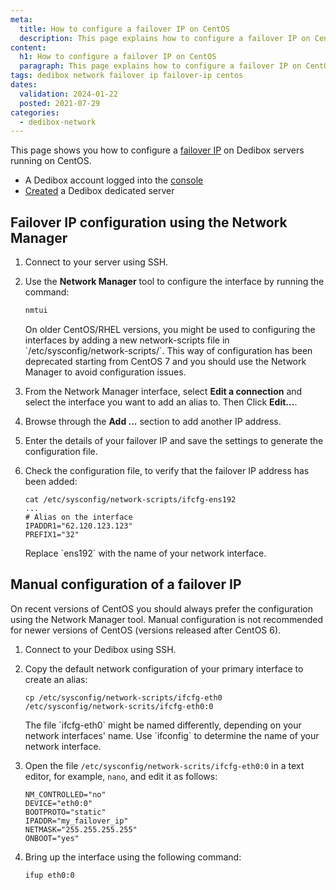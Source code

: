 ```yaml
---
meta:
  title: How to configure a failover IP on CentOS
  description: This page explains how to configure a failover IP on CentOS.
content:
  h1: How to configure a failover IP on CentOS
  paragraph: This page explains how to configure a failover IP on CentOS.
tags: dedibox network failover ip failover-ip centos
dates:
  validation: 2024-01-22
  posted: 2021-07-29
categories:
  - dedibox-network
---
```


This page shows you how to configure a [failover IP](/dedibox-network/ip-failover/concepts/#failover-ips/) on Dedibox servers running on CentOS.

<Macro id="requirements" />

- A Dedibox account logged into the [console](https://console.online.net/)
- [Created](/dedibox/dedicated-servers/how-to/order-a-server/) a Dedibox dedicated server

## Failover IP configuration using the Network Manager

1. Connect to your server using SSH.
2. Use the **Network Manager** tool to configure the interface by running the command:
    ```sh 
    nmtui
    ```

    <Message type="note">
      On older CentOS/RHEL versions, you might be used to configuring the interfaces by adding a new network-scripts file in `/etc/sysconfig/network-scripts/`. This way of configuration has been deprecated starting from CentOS 7 and you should use the Network Manager to avoid configuration issues.
    </Message>
3. From the Network Manager interface, select **Edit a connection** and select the interface you want to add an alias to. Then Click **Edit...**.
4. Browse through the **Add ...** section to add another IP address.
5. Enter the details of your failover IP and save the settings to generate the configuration file.
6. Check the configuration file, to verify that the failover IP address has been added:
    ```
    cat /etc/sysconfig/network-scripts/ifcfg-ens192
    ...
    # Alias on the interface
    IPADDR1="62.120.123.123"
    PREFIX1="32"
    ```

    <Message type="note">
      Replace `ens192` with the name of your network interface.
    </Message>

## Manual configuration of a failover IP

<Message type="note">
  On recent versions of CentOS you should always prefer the configuration using the Network Manager tool. Manual configuration is not recommended for newer versions of CentOS (versions released after CentOS 6).
</Message>

1. Connect to your Dedibox using SSH.
2. Copy the default network configuration of your primary interface to create an alias:
    ```
    cp /etc/sysconfig/network-scripts/ifcfg-eth0 /etc/sysconfig/network-scrits/ifcfg-eth0:0
    ```

    <Message type="note">
      The file `ifcfg-eth0` might be named differently, depending on your network interfaces' name. Use `ifconfig` to determine the name of your network interface.
    </Message>
3. Open the file `/etc/sysconfig/network-scrits/ifcfg-eth0:0` in a text editor, for example, `nano`, and edit it as follows:
    ```
    NM_CONTROLLED="no"
    DEVICE="eth0:0"
    BOOTPROTO="static"
    IPADDR="my_failover_ip"
    NETMASK="255.255.255.255"
    ONBOOT="yes"
    ```
4. Bring up the interface using the following command:
    ```
    ifup eth0:0
    ```


